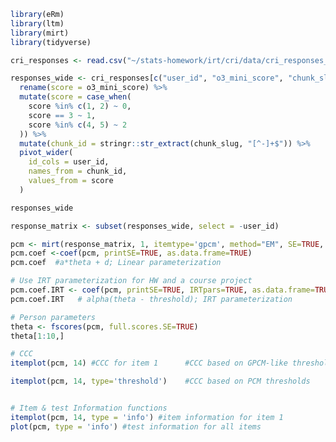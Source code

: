 ```r
library(eRm)
library(ltm)
library(mirt)
library(tidyverse)

cri_responses <- read.csv("~/stats-homework/irt/cri/data/cri_responses_w_o3_scores.csv")

responses_wide <- cri_responses[c("user_id", "o3_mini_score", "chunk_slug")] %>%
  rename(score = o3_mini_score) %>%
  mutate(score = case_when(
    score %in% c(1, 2) ~ 0,
    score == 3 ~ 1,
    score %in% c(4, 5) ~ 2
  )) %>% 
  mutate(chunk_id = stringr::str_extract(chunk_slug, "[^-]+$")) %>%
  pivot_wider(
    id_cols = user_id,
    names_from = chunk_id,
    values_from = score
  )

responses_wide
```

```r
response_matrix <- subset(responses_wide, select = -user_id)
```

```r
pcm <- mirt(response_matrix, 1, itemtype='gpcm', method="EM", SE=TRUE, technical = list(message = TRUE)) 
pcm.coef <-coef(pcm, printSE=TRUE, as.data.frame=TRUE) 
pcm.coef  #a*theta + d; Linear parameterization
```


```r
# Use IRT parameterization for HW and a course project
pcm.coef.IRT <- coef(pcm, printSE=TRUE, IRTpars=TRUE, as.data.frame=TRUE) 
pcm.coef.IRT   # alpha(theta - threshold); IRT parameterization
```


```r
# Person parameters
theta <- fscores(pcm, full.scores.SE=TRUE) 
theta[1:10,]
```




```r
# CCC
itemplot(pcm, 14) #CCC for item 1      #CCC based on GPCM-like thresholds

itemplot(pcm, 14, type='threshold')    #CCC based on PCM thresholds


# Item & test Information functions
itemplot(pcm, 14, type = 'info') #item information for item 1
plot(pcm, type = 'info') #test information for all items
```
